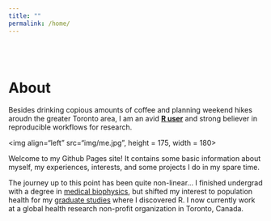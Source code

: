 ```yaml
---
title: ""
permalink: /home/
---
```


<br>
<br>

# About  

Besides drinking copious amounts of coffee and planning weekend hikes aroudn the greater Toronto area, I am an avid **[R user](https://www.r-project.org/)** and strong believer in reproducible workflows for research.

<img align="left" src="img/me.jpg", height = 175, width = 180>

Welcome to my Github Pages site! It contains some basic information about myself, my experiences, interests, and some projects I do in my spare time. 

The journey up to this point has been quite non-linear... I finished undergrad with a degree in [medical biophysics](https://www.schulich.uwo.ca/biophysics/undergraduate/future_students/what_is_medical_biophysics.html), but shifted my interest to population health for my [graduate studies](https://www.bu.edu/sph/) where I discovered R. I now currently work at a global health research non-profit organization in Toronto, Canada.
